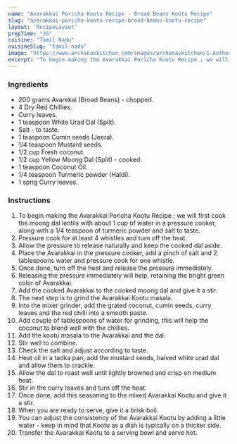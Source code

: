---
name: "Avarakkai Poricha Kootu Recipe - Broad Beans Kootu Recipe"
slug: "avarakkai-poricha-kootu-recipe-broad-beans-kootu-recipe"
layout: 'RecipeLayout'
prepTime: "35"
cuisine: "Tamil Nadu"
cuisineSlug: "tamil-nadu"
image: "https://www.archanaskitchen.com/images/archanaskitchen/1-Author/sibyl-archanaskitchen.com/Avarakkai_Poricha_Kootu_Recipe_1600.jpg"
excerpt: "To begin making the Avarakkai Poricha Kootu Recipe ; we will first cook the moong dal lentils with about 1 cup of water in a pressure cooker, along with a 14 teaspoon of turmeric powder and salt to taste"
---

### Ingredients

- 200 grams Avarekai (Broad Beans) - chopped.
- 4 Dry Red Chillies.
- Curry leaves.
- 1 teaspoon White Urad Dal (Split).
- Salt - to taste.
- 1 teaspoon Cumin seeds (Jeera).
- 1/4 teaspoon Mustard seeds.
- 1/2 cup Fresh coconut.
- 1/2 cup Yellow Moong Dal (Split) - cooked.
- 1 teaspoon Coconut Oil.
- 1/4 teaspoon Turmeric powder (Haldi).
- 1 sprig Curry leaves.

### Instructions

1. To begin making the Avarakkai Poricha Kootu Recipe ; we will first cook the moong dal lentils with about 1 cup of water in a pressure cooker, along with a 1/4 teaspoon of turmeric powder and salt to taste.
1. Pressure cook for at least 4 whistles and turn off the heat.
1. Allow the pressure to release naturally and keep the cooked dal aside.
1. Place the Avarakkai in the pressure cooker, add a pinch of salt and 2 tablespoons water and pressure cook for one whistle.
1. Once done, turn off the heat and release the pressure immediately.
1.  Releasing the pressure immediately will help, retaining the bright green color of Avarakkai.
1. Add the cooked Avarakkai to the cooked moong dal and give it a stir.
1. The next step is to grind the Avarakkai Kootu masala.
1. Into the mixer grinder, add the grated coconut, cumin seeds, curry leaves and the red chilli into a smooth paste.
1. Add couple of tablespoons of water for grinding, this will help the coconut to blend well with the chillies.
1. Add the kootu masala to the Avarakkai and the dal.
1. Stir well to combine.
1. Check the salt and adjust according to taste.
1. Heat oil in a tadka pan; add the mustard seeds, halved white urad dal and allow them to crackle.
1. Allow the dal to roast well until lightly browned and crisp on medium heat.
1. Stir in the curry leaves and turn off the heat.
1. Once done, add this seasoning to the mixed Avarakkai Kootu and give it a stir.
1. When you are ready to serve, give it a brisk boil.
1. You can adjust the consistency of the Avarakkai Kootu by adding a little water - keep in mind that Kootu as a dish is typically on a thicker side.
1. Transfer the Avarakkai Kootu to a serving bowl and serve hot.
